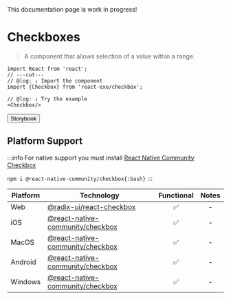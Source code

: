 
<Callout type="warning">
  This documentation page is work in progress!
</Callout>

# Checkboxes

> A component that allows selection of a value within a range.

<Checkbox/>

```tsx twoslash
import React from 'react';
// ---cut---
// @log: ↓ Import the component
import {Checkbox} from 'react-exo/checkbox';

// @log: ↓ Try the example
<Checkbox/>
```

<Button href="https://exo.fig.run/?path=/docs/checkbox">Storybook</Button>

## Platform Support

:::info
For native support you must install [React Native Community Checkbox](https://github.com/react-native-checkbox/react-native-checkbox)

`npm i @react-native-community/checkbox{:bash}`
:::

| Platform | Technology | Functional | Notes |
| -------- | ---------- | :--------: | :---: |
| Web | [@radix-ui/react-checkbox](https://www.radix-ui.com/primitives/docs/components/checkbox) | ✅ | - |
| iOS | [@react-native-community/checkbox](https://github.com/react-native-checkbox/react-native-checkbox) | ✅ | - |
| MacOS | [@react-native-community/checkbox](https://github.com/react-native-checkbox/react-native-checkbox) | ✅ | - |
| Android | [@react-native-community/checkbox](https://github.com/react-native-checkbox/react-native-checkbox) | ✅ | - |
| Windows | [@react-native-community/checkbox](https://github.com/react-native-checkbox/react-native-checkbox) | ✅ | - |

